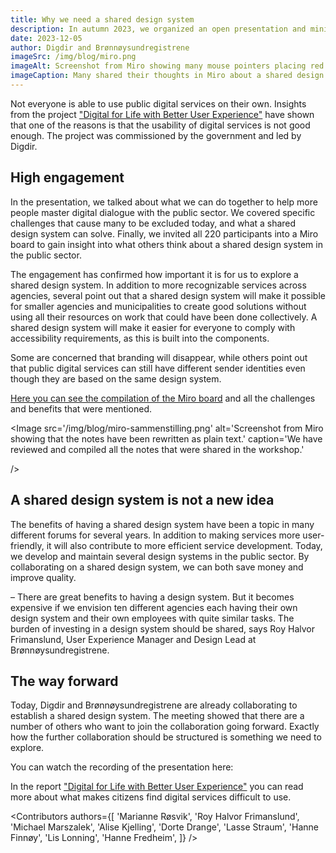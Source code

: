 ```yaml
---
title: Why we need a shared design system
description: In autumn 2023, we organized an open presentation and mini-workshop about a shared design system. Over 200 people participated, and we received 440 responses on benefits and challenges.
date: 2023-12-05
author: Digdir and Brønnøysundregistrene
imageSrc: /img/blog/miro.png
imageAlt: Screenshot from Miro showing many mouse pointers placing red and green notes
imageCaption: Many shared their thoughts in Miro about a shared design system. 440 red and green notes were left.
---
```


Not everyone is able to use public digital services on their own. Insights from the project ["Digital for Life with Better User Experience"](https://www.digdir.no/sammenhengende-tjenester/digital-hele-livet-med-bedre-brukeropplevelse/4405) have shown that one of the reasons is that the usability of digital services is not good enough. The project was commissioned by the government and led by Digdir.

## High engagement

In the presentation, we talked about what we can do together to help more people master digital dialogue with the public sector. We covered specific challenges that cause many to be excluded today, and what a shared design system can solve. Finally, we invited all 220 participants into a Miro board to gain insight into what others think about a shared design system in the public sector.

The engagement has confirmed how important it is for us to explore a shared design system. In addition to more recognizable services across agencies, several point out that a shared design system will make it possible for smaller agencies and municipalities to create good solutions without using all their resources on work that could have been done collectively. A shared design system will make it easier for everyone to comply with accessibility requirements, as this is built into the components.

Some are concerned that branding will disappear, while others point out that public digital services can still have different sender identities even though they are based on the same design system.

[Here you can see the compilation of the Miro board](https://miro.com/app/board/uXjVMnk1ZM4=/?) and all the challenges and benefits that were mentioned.

<Image
  src='/img/blog/miro-sammenstilling.png'
  alt='Screenshot from Miro showing that the notes have been rewritten as plain text.'
  caption='We have reviewed and compiled all the notes that were shared in the workshop.'
  
/>

## A shared design system is not a new idea

The benefits of having a shared design system have been a topic in many different forums for several years. In addition to making services more user-friendly, it will also contribute to more efficient service development. Today, we develop and maintain several design systems in the public sector. By collaborating on a shared design system, we can both save money and improve quality.

– There are great benefits to having a design system. But it becomes expensive if we envision ten different agencies each having their own design system and their own employees with quite similar tasks. The burden of investing in a design system should be shared, says Roy Halvor Frimanslund, User Experience Manager and Design Lead at Brønnøysundregistrene.

## The way forward

Today, Digdir and Brønnøysundregistrene are already collaborating to establish a shared design system. The meeting showed that there are a number of others who want to join the collaboration going forward. Exactly how the further collaboration should be structured is something we need to explore.

You can watch the recording of the presentation here:

<VideoCard
  videoUrl="https://player.vimeo.com/video/862626520?h=bed84328b3&app_id=122963&title=0&byline=0&portrait=0&dnt=1"
  imageUrl="/img/blog/why-we-need-a-common-design-system_video.jpg"
  title="Why we need a shared national design system"
  description="The video is only available in Norwegian."
/>

In the report ["Digital for Life with Better User Experience"](https://www.digdir.no/sammenhengende-tjenester/digital-hele-livet-med-bedre-brukeropplevelse/4405) you can read more about what makes citizens find digital services difficult to use.

<Contributors
  authors={[
    'Marianne Røsvik',
    'Roy Halvor Frimanslund',
    'Michael Marszalek',
    'Alise Kjelling',
    'Dorte Drange',
    'Lasse Straum',
    'Hanne Finnøy',
    'Lis Lonning',
    'Hanne Fredheim',
  ]}
/>
